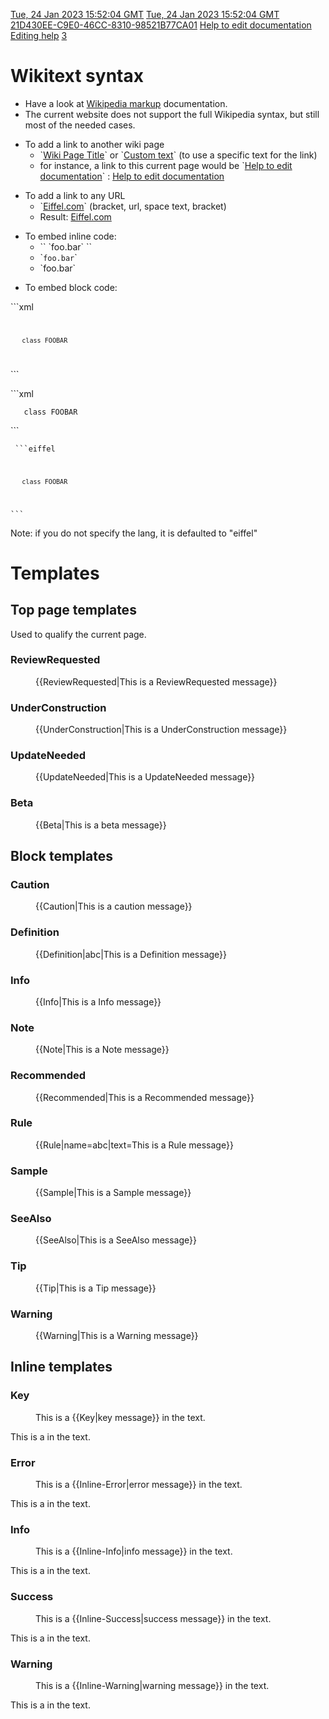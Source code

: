 [[Property:modification_date|Tue, 24 Jan 2023 15:52:04 GMT]]
[[Property:publication_date|Tue, 24 Jan 2023 15:52:04 GMT]]
[[Property:uuid|21D430EE-C9E0-46CC-8310-98521B77CA01]]
[[Property:title|Help to edit documentation]]
[[Property:link_title|Editing help]]
[[Property:weight|3]]

= Wikitext syntax =
* Have a look at [https://en.wikipedia.org/wiki/Help:Wiki_markup Wikipedia markup] documentation.
* The current website does not support the full Wikipedia syntax, but still most of the needed cases.

* To add a link to another wiki page
** `[[Wiki Page Title]]` or `[[Wiki Page Title|Custom text]]` (to use a specific text for the link)
** for instance, a link to this current page would be `[[Help to edit documentation]]` : [[Help to edit documentation]]

* To add a link to any URL
** `[https://www.eiffel.com Eiffel.com]` (bracket, url, space text, bracket) 
** Result: [https://www.eiffel.com Eiffel.com]

* To embed inline code:
** `` `foo.bar` ``
** `<code>foo.bar</code>`
** `<eiffel>foo.bar</eiffel>`

* To embed block code:

```xml
<code lang="eiffel">
	class FOOBAR
</code>
```

```xml
<eiffel>
	class FOOBAR
</eiffel>
```

<code lang="text">
```eiffel
	class FOOBAR
```
</code>

Note: if you do not specify the lang, it is defaulted to "eiffel"



= Templates =
== Top page templates ==
Used to qualify the current page.

=== ReviewRequested ===
:<nowiki>{{ReviewRequested|This is a ReviewRequested message}}</nowiki>
{{ReviewRequested|This is a ReviewRequested message}}

=== UnderConstruction ===
:<nowiki>{{UnderConstruction|This is a UnderConstruction message}}</nowiki>
{{UnderConstruction|This is a UnderConstruction message}}

=== UpdateNeeded ===
:<nowiki>{{UpdateNeeded|This is a UpdateNeeded message}}</nowiki>
{{UpdateNeeded|This is a UpdateNeeded message}}

=== Beta ===
:<nowiki>{{Beta|This is a beta message}}</nowiki>
{{Beta|This is a beta message}}


== Block templates ==
=== Caution ===
:<nowiki>{{Caution|This is a caution message}}</nowiki>
{{Caution|This is a caution message}}

=== Definition ===
:<nowiki>{{Definition|abc|This is a Definition message}}</nowiki>
{{Definition|abc|This is a Definition message}}

=== Info ===
:<nowiki>{{Info|This is a Info message}}</nowiki>
{{Info|This is a Info message}}


=== Note ===
:<nowiki>{{Note|This is a Note message}}</nowiki>
{{Note|This is a Note message}}

=== Recommended ===
:<nowiki>{{Recommended|This is a Recommended message}}</nowiki>
{{Recommended|This is a Recommended message}}

=== Rule ===
:<nowiki>{{Rule|name=abc|text=This is a Rule message}}</nowiki>
{{Rule|name=abc|text=This is a Rule message}}

=== Sample ===
:<nowiki>{{Sample|This is a Sample message}}</nowiki>
{{Sample|This is a Sample message}}

=== SeeAlso ===
:<nowiki>{{SeeAlso|This is a SeeAlso message}}</nowiki>
{{SeeAlso|This is a SeeAlso message}}

=== Tip ===
:<nowiki>{{Tip|This is a Tip message}}</nowiki>
{{Tip|This is a Tip message}}

=== Warning ===
:<nowiki>{{Warning|This is a Warning message}}</nowiki>
{{Warning|This is a Warning message}}


== Inline templates ==

=== Key ===
:<nowiki>This is a {{Key|key message}} in the text. </nowiki>
This is a {{Key|key message}} in the text.

=== Error ===
:<nowiki>This is a {{Inline-Error|error message}} in the text. </nowiki>
This is a {{Inline-Error|error message}} in the text.

=== Info ===
:<nowiki>This is a {{Inline-Info|info message}} in the text. </nowiki>
This is a {{Inline-Info|info message}} in the text.

=== Success ===
:<nowiki>This is a {{Inline-Success|success message}} in the text. </nowiki>
This is a {{Inline-Success|success message}} in the text.

=== Warning ===
:<nowiki>This is a {{Inline-Warning|warning message}} in the text. </nowiki>
This is a {{Inline-Warning|warning message}} in the text.


